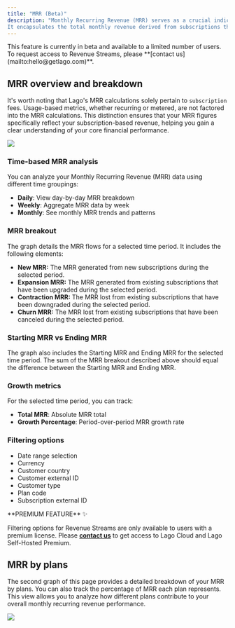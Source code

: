 ```yaml
---
title: "MRR (Beta)"
description: "Monthly Recurring Revenue (MRR) serves as a crucial indicator of your subscription-based revenue stream.
It encapsulates the total monthly revenue derived from subscriptions that is recurring."
---
```


<Info>
    This feature is currently in beta and available to a limited number of users. To request access to Revenue Streams, please **[contact us](mailto:hello@getlago.com)**.
</Info>

## MRR overview and breakdown
It's worth noting that Lago's MRR calculations solely pertain to `subscription` fees. Usage-based metrics,
whether recurring or metered, are not factored into the MRR calculations. This distinction ensures that your MRR figures
specifically reflect your subscription-based revenue, helping you gain a clear understanding of your core financial
performance.

<Frame caption="MRR overview and breakdown">
  <img src="/guide/analytics/images/mrr-breakdown.png" />
</Frame>

### Time-based MRR analysis
You can analyze your Monthly Recurring Revenue (MRR) data using different time groupings:
- **Daily**: View day-by-day MRR breakdown
- **Weekly**: Aggregate MRR data by week
- **Monthly**: See monthly MRR trends and patterns

### MRR breakout
The graph details the MRR flows for a selected time period. It includes the following elements:
- **New MRR:** The MRR generated from new subscriptions during the selected period.
- **Expansion MRR:** The MRR generated from existing subscriptions that have been upgraded during the selected period.
- **Contraction MRR:** The MRR lost from existing subscriptions that have been downgraded during the selected period.
- **Churn MRR:** The MRR lost from existing subscriptions that have been canceled during the selected period.

### Starting MRR vs Ending MRR
The graph also includes the Starting MRR and Ending MRR for the selected time period. The sum of the MRR breakout described above should equal the difference between the Starting MRR and Ending MRR.

### Growth metrics
For the selected time period, you can track:
- **Total MRR**: Absolute MRR total
- **Growth Percentage**: Period-over-period MRR growth rate

### Filtering options
- Date range selection
- Currency
- Customer country
- Customer external ID
- Customer type
- Plan code
- Subscription external ID

<Info>
**PREMIUM FEATURE** ✨

Filtering options for Revenue Streams are only available to users with a premium license. Please
**[contact us](mailto:hello@getlago.com)** to get access to Lago Cloud and Lago
Self-Hosted Premium.
</Info>

## MRR by plans
The second graph of this page provides a detailed breakdown of your MRR by plans. You can also track the percentage of MRR each plan represents. 
This view allows you to analyze how different plans contribute to your overall monthly recurring revenue performance.

<Frame caption="MRR by plans">
  <img src="/guide/analytics/images/mrr-by-plans.png" />
</Frame>
